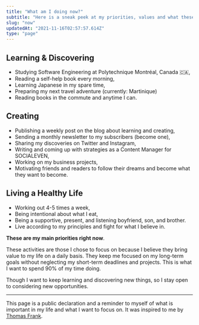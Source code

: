 ```yaml
---
title: "What am I doing now?"
subtitle: "Here is a sneak peek at my priorities, values and what these days look like."
slug: "now"
updatedAt: "2021-11-16T02:57:57.614Z"
type: "page"
---
```


## Learning & Discovering

- Studying Software Engineering at Polytechnique Montréal, Canada 🇨🇦,
- Reading a self-help book every morning,
- Learning Japanese in my spare time,
- Preparing my next travel adventure (currently: Martinique)
- Reading books in the commute and anytime I can.

## Creating

- Publishing a weekly post on the blog about learning and creating, 
- Sending a monthly newsletter to my subscribers (become one),
- Sharing my discoveries on Twitter and Instagram,
- Writing and coming up with strategies as a Content Manager for SOCIALEVEN,
- Working on my business projects,
- Motivating friends and readers to follow their dreams and become what they want to become.

## Living a Healthy Life 

- Working out 4-5 times a week,
- Being intentional about what I eat,
- Being a supportive, present, and listening boyfriend, son, and brother.
- Live according to my principles and fight for what I believe in.
 
**These are my main priorities right now**.

These activities are those I chose to focus on because I believe they bring value to my life on a daily basis. They keep me focused on my long-term goals without neglecting my short-term deadlines and projects. This is what I want to spend 90% of my time doing.

Though I want to keep learning and discovering new things, so I stay open to considering new opportunities.

---

This page is a public declaration and a reminder to myself of what is important in my life and what I want to focus on. It was inspired to me by [Thomas Frank](https://thomasjfrank.com).
    
